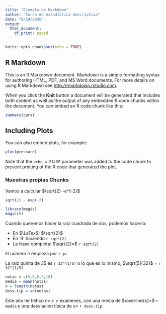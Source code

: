 ```yaml
---
title: "Ejemplo de Markdown"
author: "Curso de estadística descriptiva"
date: "8/10/2020"
output:
  html_document:
    df_print: paged
---
```


```r
knitr::opts_chunk$set(echo = TRUE)
```

## R Markdown

This is an R Markdown document. Markdown is a simple formatting syntax for authoring HTML, PDF, and MS Word documents. For more details on using R Markdown see <http://rmarkdown.rstudio.com>.

When you click the **Knit** button a document will be generated that includes both content as well as the output of any embedded R code chunks within the document. You can embed an R code chunk like this:

```r
summary(cars)
```

## Including Plots

You can also embed plots, for example:

```r
plot(pressure)
```

Note that the `echo = FALSE` parameter was added to the code chunk to prevent printing of the R code that generated the plot.

### Nuestras propias Chunks

Vamos a calcular $\sqrt{2} -e^{-2}$
```r
sqrt(2) - exp(-2)
```


```r
library(magic)
magic(6)

```

Cuando queremos hacer la raiz cuadrada de dos, podemos hacerlo:

- En $\LaTex$: $\sqrt{2}$
- En 'R' haciendo `r sqrt(2)`
- La frase completa: $\sqrt{2}=$ `r sqrt(2)`

El número $\pi$ empieza por `r pi`

La raiz quinta de 35 es `r 32^(1/5)` o lo que es lo mismo,
$\sqrt[5]{32}$ = `r 32^(1/5)`

```r
notas = c(5,8,6,9,10)
media = mean(notas)
n = length(notas)
desv.tip = sd(notas)

```

Este año he hehco $n=$ `r n` examenes, con una media de $\overline{x}=$ `r media`
y una desviación típica de $s=$ `r desv.tip`

